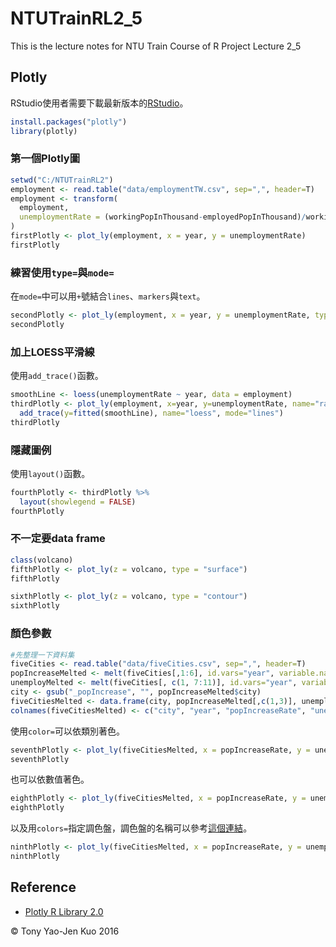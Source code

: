# NTUTrainRL2_5
This is the lecture notes for NTU Train Course of R Project Lecture 2_5

## Plotly

RStudio使用者需要下載最新版本的[RStudio](https://www.rstudio.com/products/rstudio/download/)。

```r
install.packages("plotly")
library(plotly)
```

### 第一個Plotly圖

```r
setwd("C:/NTUTrainRL2")
employment <- read.table("data/employmentTW.csv", sep=",", header=T)
employment <- transform(
  employment,
  unemploymentRate = (workingPopInThousand-employedPopInThousand)/workingPopInThousand
)
firstPlotly <- plot_ly(employment, x = year, y = unemploymentRate)
firstPlotly
```

### 練習使用`type=`與`mode=`

在`mode=`中可以用`+`號結合`lines`、`markers`與`text`。

```r
secondPlotly <- plot_ly(employment, x = year, y = unemploymentRate, type = "scatter", mode = "markers")
secondPlotly
```

### 加上LOESS平滑線

使用`add_trace()`函數。

```r
smoothLine <- loess(unemploymentRate ~ year, data = employment)
thirdPlotly <- plot_ly(employment, x=year, y=unemploymentRate, name="raw data", mode="markers+lines") %>%
  add_trace(y=fitted(smoothLine), name="loess", mode="lines")
thirdPlotly
```

### 隱藏圖例

使用`layout()`函數。

```r
fourthPlotly <- thirdPlotly %>%
  layout(showlegend = FALSE)
fourthPlotly
```

### 不一定要data frame

```r
class(volcano)
fifthPlotly <- plot_ly(z = volcano, type = "surface")
fifthPlotly

sixthPlotly <- plot_ly(z = volcano, type = "contour")
sixthPlotly
```

### 顏色參數

```r
#先整理一下資料集
fiveCities <- read.table("data/fiveCities.csv", sep=",", header=T)
popIncreaseMelted <- melt(fiveCities[,1:6], id.vars="year", variable.name = "city", value.name="popIncrease")
unemployMelted <- melt(fiveCities[, c(1, 7:11)], id.vars="year", variable.name = "city", value.name="unemploy")
city <- gsub("_popIncrease", "", popIncreaseMelted$city)
fiveCitiesMelted <- data.frame(city, popIncreaseMelted[,c(1,3)], unemployMelted$unemploy)
colnames(fiveCitiesMelted) <- c("city", "year", "popIncreaseRate", "unemploymentRate")
```

使用`color=`可以依類別著色。

```r
seventhPlotly <- plot_ly(fiveCitiesMelted, x = popIncreaseRate, y = unemploymentRate, color = city, mode = "markers")
seventhPlotly
```

也可以依數值著色。

```r
eighthPlotly <- plot_ly(fiveCitiesMelted, x = popIncreaseRate, y = unemploymentRate, color = unemploymentRate, mode = "markers")
eighthPlotly
```

以及用`colors=`指定調色盤，調色盤的名稱可以參考[這個連結](http://isu.r-forge.r-project.org/vistat/2013-04-08-plotting-symbols-and-color-palettes/brewer-pal.png)。

```r
ninthPlotly <- plot_ly(fiveCitiesMelted, x = popIncreaseRate, y = unemploymentRate, color = unemploymentRate, colors="Greens", mode = "markers")
ninthPlotly
```

### 



## Reference
* [Plotly R Library 2.0](https://plot.ly/r/)

&copy; Tony Yao-Jen Kuo 2016